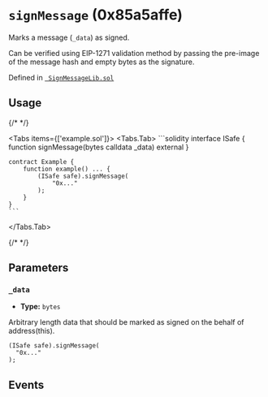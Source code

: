 


# `signMessage` (0x85a5affe)



Marks a message (`_data`) as signed.

Can be verified using EIP-1271 validation method by passing the pre-image of the message hash and empty bytes as the signature.




Defined in [` SignMessageLib.sol`](https://github.com/safe-global/safe-smart-account/tree/v1.4.1/contracts/libraries/SignMessageLib.sol#L22)


## Usage

{/* <!-- vale off --> */}

<Tabs items={['example.sol']}>
  <Tabs.Tab>
    ```solidity
    interface ISafe {
        function signMessage(bytes calldata _data) external
    }

    contract Example {
        function example() ... {
            (ISafe safe).signMessage(
                "0x..."
            );
        }
    }
    ```
  </Tabs.Tab>
</Tabs>

{/* <!-- vale on --> */}



## Parameters

### `_data`

  - **Type:** `bytes`

  Arbitrary length data that should be marked as signed on the behalf of address(this).

  ```solidity focus=2
  (ISafe safe).signMessage(
    "0x..."
  );
  ```




## Events

<SignMsg />


